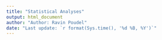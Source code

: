 ```yaml
---
title: "Statistical Analyses"
output: html_document
author: "Author: Ravin Poudel"
date: "Last update: `r format(Sys.time(), '%d %B, %Y')`"
---
```


